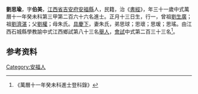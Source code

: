 {{明清人物信息框
| 姓名 = 劉思瑜
| 原名 =
| 圖片名稱= 
| 圖片大小 =
| 圖片說明 = 
| 最高職務 =
| 國家 = 大明 
| 爵位 =
| 籍貫 = [[江西省|江西省]][[吉安府|吉安府]][[安福縣|安福縣]]
| 族裔 = 
| 旗籍 = 
| 字號 = 
| 諡號 =
| 出生日期 = 正月十三日
| 出生地點 =
| 逝世日期 = 
| 逝世地點 =
| 墓葬 =
| 配偶 = 朱氏
| 親屬 = 曾祖[[劉生廣|劉生廣]]，祖[[劉濟湛|劉濟湛]]，父[[劉權|劉權]]，母朱氏
| 出身 =
* 萬曆十一年癸未科進士
| 經歷 =
| 著作 =  
*
*
*
}}
'''劉思瑜'''{{BD|1553年||1612年||}}，字'''伯美'''，[[江西省|江西省]][[吉安府|吉安府]][[安福縣|安福縣]]人，民籍，治《[[書經|書經]]》，年三十一歲中式萬曆十一年癸未科第三甲第二百六十六名進士。正月十三日生，行一，曾祖[[劉生廣|劉生廣]]；祖[[劉濟湛|劉濟湛]]；父[[劉權|劉權]]；母朱氏。[[具慶下|具慶下]]，妻朱氏，弟思球；思瓌；思瑗；思瑤。由江西石城縣學教諭中式江西鄉試第八十三名[[舉人|舉人]]，[[會試|會試]]中式第二百三十三名<ref>《萬曆十一年癸未科進士登科錄》</ref>。

== 参考资料 ==
{{reflist}}

{{萬曆十一年癸未科殿试金榜}}

{{Authority control}}

{{DEFAULTSORT:}}
[[Category:安福人|Category:安福人]]


{{明朝人物小作品}}